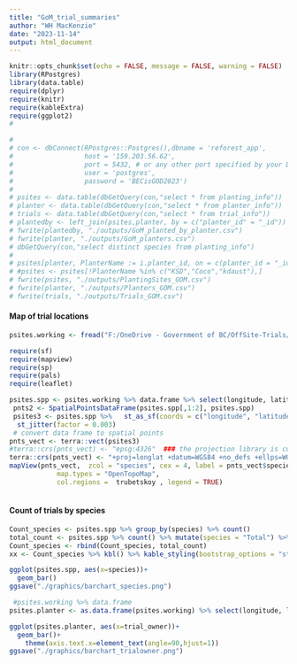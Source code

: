 ```yaml
---
title: "GoM_trial_summaries"
author: "WH MacKenzie"
date: "2023-11-14"
output: html_document
---
```


```r
knitr::opts_chunk$set(echo = FALSE, message = FALSE, warning = FALSE)
library(RPostgres)
library(data.table)
require(dplyr)
require(knitr)
require(kableExtra)
require(ggplot2)
# 
```


```r
# 
# con <- dbConnect(RPostgres::Postgres(),dbname = 'reforest_app',
#                  host = '159.203.56.62',
#                  port = 5432, # or any other port specified by your DBA
#                  user = 'postgres',
#                  password = 'BECisGOD2023')
# 
# psites <- data.table(dbGetQuery(con,"select * from planting_info"))
# planter <- data.table(dbGetQuery(con,"select * from planter_info"))
# trials <- data.table(dbGetQuery(con,"select * from trial_info"))
# plantedby <- left_join(psites,planter, by = c("planter_id" = "_id")) %>% select(planter_id.y) %>% count(planter_id.y)
# fwrite(plantedby, "./outputs/GoM_planted_by_planter.csv")
# fwrite(planter, "./outputs/GoM_planters.csv")
# dbGetQuery(con,"select distinct species from planting_info")
# 
# psites[planter, PlanterName := i.planter_id, on = c(planter_id = "_id")]
# #psites <- psites[!PlanterName %in% c("KSD","Coco","kdaust"),]
# fwrite(psites, "./outputs/PlantingSites_GOM.csv")
# fwrite(planter, "./outputs/Planters_GOM.csv")
# fwrite(trials, "./outputs/Trials_GOM.csv")

```

#### Map of trial locations
```r
psites.working <- fread("F:/OneDrive - Government of BC/OffSite-Trials/Michelle/GOM/planting_info_updates.csv") %>% filter(!remove == "x")

require(sf)
require(mapview)
require(sp)
require(pals)
require(leaflet)

psites.spp <- psites.working %>% data.frame %>% select(longitude, latitude, species, seedlot) %>% filter(!is.na(longitude))# %>% mutate(species = as.factor(species))
 pnts2 <- SpatialPointsDataFrame(psites.spp[,1:2], psites.spp) 
 psites3 <- psites.spp %>%   st_as_sf(coords = c("longitude", "latitude"), crs = 4326) %>% 
  st_jitter(factor = 0.003)
 # convert data frame to spatial points
pnts_vect <- terra::vect(psites3)
#terra::crs(pnts_vect) <- "epsg:4326"  ### the projection library is currently missing :-(
terra::crs(pnts_vect) <- "+proj=longlat +datum=WGS84 +no_defs +ellps=WGS84 +towgs84=0,0,0"
mapView(pnts_vect,  zcol = "species", cex = 4, label = pnts_vect$species,
            map.types = "OpenTopoMap", 
            col.regions =  trubetskoy , legend = TRUE)
    
```
#### Count of trials by species
```r
Count_species <- psites.spp %>% group_by(species) %>% count()
total_count <- psites.spp %>% count() %>% mutate(species = "Total") %>% select(species, n)
Count_species <- rbind(Count_species, total_count) 
xx <- Count_species %>% kbl() %>% kable_styling(bootstrap_options = "striped", full_width = F)#, position = "left")

```


```r

ggplot(psites.spp, aes(x=species))+
  geom_bar()
ggsave("./graphics/barchart_species.png")
```

```r
 #psites.working %>% data.frame 
psites.planter <- as.data.frame(psites.working) %>% select(longitude, latitude, trial_owner) %>% filter(!is.na(longitude))

ggplot(psites.planter, aes(x=trial_owner))+
  geom_bar()+
    theme(axis.text.x=element_text(angle=90,hjust=1))
ggsave("./graphics/barchart_trialowner.png")
```

